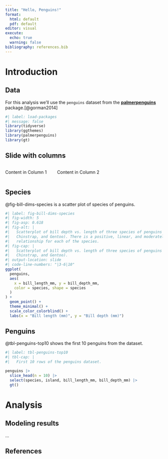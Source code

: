 ```yaml
---
title: "Hello, Penguins!"
format: 
  html: default
  pdf: default
editor: visual
execute: 
  echo: true
  warning: false
bibliography: references.bib
---
```


# Introduction

## Data

For this analysis we'll use the `penguins` dataset from the [**palmerpenguins**](https://allisonhorst.github.io/palmerpenguins/) package.[@gorman2014]

```r
#| label: load-packages
#| message: false
library(tidyverse)
library(ggthemes)
library(palmerpenguins)
library(gt)
```

## Slide with columns

::: columns
::: {.column width="30%"}
Content in Column 1
:::

::: {.column width="70%"}
Content in Column 2
:::
:::

## Species {.smaller}

@fig-bill-dims-species is a scatter plot of species of penguins.

```r
#| label: fig-bill-dims-species
#| fig-width: 5
#| fig-asp: 0.618
#| fig-alt: |
#|   Scatterplot of bill depth vs. length of three species of penguins (Adelie, 
#|   Chinstrap, and Gentoo). There is a positive, linear, and moderately strong 
#|   relationship for each of the species.
#| fig-cap: |
#|   Scatterplot of bill depth vs. length of three species of penguins (Adelie, 
#|   Chinstrap, and Gentoo). 
#| output-location: slide
#| code-line-numbers: "|3-6|10"
ggplot(
  penguins,
  aes(
    x = bill_length_mm, y = bill_depth_mm,
    color = species, shape = species
  )
) +
  geom_point() +
  theme_minimal() +
  scale_color_colorblind() +
  labs(x = "Bill length (mm)", y = "Bill depth (mm)")
```

## Penguins

@tbl-penguins-top10 shows the first 10 penguins from the dataset.

```r
#| label: tbl-penguins-top10
#| tbl-cap: |
#|   First 10 rows of the penguins dataset.

penguins |>
  slice_head(n = 10) |>
  select(species, island, bill_length_mm, bill_depth_mm) |>
  gt()
```

# Analysis

## Modeling results

...

## References
